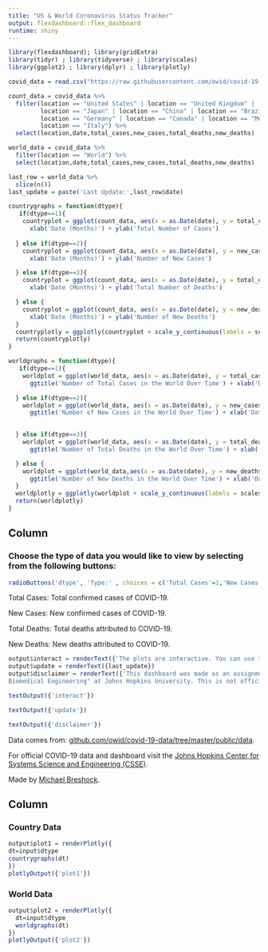 ```yaml
---
title: "US & World Coronavirus Status Tracker"
output: flexdashboard::flex_dashboard
runtime: shiny
---
```


```r
library(flexdashboard); library(gridExtra)
library(tidyr) ; library(tidyverse) ; library(scales)
library(ggplot2) ; library(dplyr) ; library(plotly)
```

```r

covid_data = read.csv("https://raw.githubusercontent.com/owid/covid-19-data/master/public/data/owid-covid-data.csv")

count_data = covid_data %>%
  filter(location == "United States" | location == "United Kingdom" |  location == "India" |
         location == "Japan" | location == "China" | location == "Brazil" |
         location == "Germany" | location == "Canada" | location == "Mexico" |
         location == "Italy") %>%
  select(location,date,total_cases,new_cases,total_deaths,new_deaths)

world_data = covid_data %>%
  filter(location == "World") %>%
  select(location,date,total_cases,new_cases,total_deaths,new_deaths)

last_row = world_data %>% 
  slice(n())
last_update = paste('Last Update:',last_row$date) 

countrygraphs = function(dtype){
   if(dtype==1){
    countryplot = ggplot(count_data, aes(x = as.Date(date), y = total_cases, col = location)) + geom_line() + ggtitle('Number of Total Cases Over Time per Country') +
      xlab('Date (Months)') + ylab('Total Number of Cases')
    
  } else if(dtype==2){
    countryplot = ggplot(count_data, aes(x = as.Date(date), y = new_cases, col = location)) + geom_line() + ggtitle('Number of New Cases Over Time per Country') +
      xlab('Date (Months)') + ylab('Number of New Cases')

  } else if(dtype==3){
    countryplot = ggplot(count_data, aes(x = as.Date(date), y = total_deaths, col = location)) + geom_line() + ggtitle('Number of Total Deaths Over Time per Country') +
      xlab('Date (Months)') + ylab('Total Number of Deaths')

  } else {
    countryplot = ggplot(count_data, aes(x = as.Date(date), y = new_deaths, col = location)) + geom_line() + ggtitle('Number of New Deaths Over Time per Country') +
      xlab('Date (Months)') + ylab('Number of New Deaths')
  }
  countryplotly = ggplotly(countryplot + scale_y_continuous(labels = scales::comma))
  return(countryplotly)
}

worldgraphs = function(dtype){
   if(dtype==1){
    worldplot = ggplot(world_data, aes(x = as.Date(date), y = total_cases)) + geom_line(color = "#00AFBB",size = 1) + 
      ggtitle('Number of Total Cases in the World Over Time') + xlab('Date (Months)') + ylab('Total Number of Cases')

  } else if(dtype==2){
    worldplot = ggplot(world_data, aes(x = as.Date(date), y = new_cases)) + geom_line(color = "#00AFBB",size = 1) + 
      ggtitle('Number of New Cases in the World Over Time') + xlab('Date (Months)') + ylab('Number of New Cases')

    
  } else if(dtype==3){
    worldplot = ggplot(world_data, aes(x = as.Date(date), y = total_deaths)) + geom_line(color = "#00AFBB",size = 1) + 
      ggtitle('Number of Total Deaths in the World Over Time') + xlab('Date (Months)') + ylab('Total Number of Deaths')

  } else {
    worldplot = ggplot(world_data,aes(x = as.Date(date), y = new_deaths)) + geom_line(color = "#00AFBB",size = 1) + 
      ggtitle('Number of New Deaths in the World Over Time') + xlab('Date (Months)') + ylab('Number of New Deaths')
  }
  worldplotly = ggplotly(worldplot + scale_y_continuous(labels = scales::comma))
  return(worldplotly)
}

```

Column {.sidebar data-width=350}
-----------------------------------------------------------------------

### Choose the type of data you would like to view by selecting from the following buttons: 

```r
radioButtons('dtype', 'Type:' , choices = c('Total Cases'=1,'New Cases'=2, 'Total Deaths'=3, 'New Deaths'=4), inline = FALSE)
```

Total Cases: Total confirmed cases of COVID-19.
  
New Cases: New confirmed cases of COVID-19.
  
Total Deaths: Total deaths attributed to COVID-19.
  
New Deaths: New deaths attributed to COVID-19.

```r
output$interact = renderText({'The plots are interactive. You can use the tools at the top right of the figure to manipulate the graphs! :)'})
output$update = renderText({last_update})
output$disclaimer = renderText({'This dashboard was made as an assignment for the course "Advanced Data Science for 
Biomedical Engineering" at Johns Hopkins University. This is not official health information and should not be used as so.'})

textOutput({'interact'})

textOutput({'update'})

textOutput({'disclaimer'})
```

Data comes from: [github.com/owid/covid-19-data/tree/master/public/data](https://github.com/owid/covid-19-data/tree/master/public/data).

For official COVID-19 data and dashboard visit the [Johns Hopkins Center for Systems Science and Engineering (CSSE)](https://systems.jhu.edu/).

Made by [Michael Breshock](https://mbreshock.github.io/).


Column {data-width=650}
-----------------------------------------------------------------------

### Country Data

```r
output$plot1 = renderPlotly({
dt=input$dtype
countrygraphs(dt)
})
plotlyOutput({'plot1'})
```

### World Data

```r
output$plot2 = renderPlotly({
  dt=input$dtype
  worldgraphs(dt)
})
plotlyOutput({'plot2'})
```

